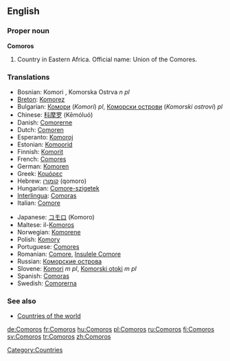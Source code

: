 ==English==

===Proper noun===
{{wikipedia}}
'''Comoros'''

# Country in Eastern Africa. Official name: Union of the Comores.

===Translations===
{{rfc-level|Translations at L3+ (AutoFormat would have corrected level of Translations)}}
{{top}}
*Bosnian: Komori {{m}}, Komorska Ostrva ''n pl''
*[[Breton]]: [[Komorez]]
*Bulgarian: [[Комори]] (''Komori'') ''pl'', [[Коморски острови]] (''Komorski ostrovi'') ''pl''
*Chinese: [[科摩罗]] (Kēmóluó)
*Danish: [[Comorerne]]
*Dutch: [[Comoren]]
*Esperanto: [[Komoroj]]
*Estonian: [[Komoorid]]
*Finnish: [[Komorit]]
*French: [[Comores]]
*German: [[Komoren]]
*Greek: [[Κομόρες]]
*Hebrew: [[קומורו]] (qomoro)
*Hungarian: [[Comore-szigetek]]
*[[Interlingua]]: [[Comoras]]
*Italian: [[Comore]]
{{mid}}
*Japanese: [[コモロ]] (Komoro)
*Maltese: il-[[Komoros]]
*Norwegian: [[Komorene]]
*Polish: [[Komory]]
*Portuguese: [[Comores]]
*Romanian: [[Comore]], [[Insulele Comore]]
*Russian: [[Коморские острова]]
*Slovene: [[Komori]] ''m pl'', [[Komorski otoki]] ''m pl''
*Spanish: [[Comoras]]
*Swedish: [[Comorerna]]
{{bottom}}

===See also===
* [[Countries of the world]]

[[Category:Countries]]

[[de:Comoros]]
[[fr:Comoros]]
[[hu:Comoros]]
[[pl:Comoros]]
[[ru:Comoros]]
[[fi:Comoros]]
[[sv:Comoros]]
[[tr:Comoros]]
[[zh:Comoros]]